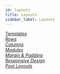 ```yaml
---
id: layouts
title: Layouts
sidebar_label: Layouts
---
```


<a className="jump-to" href="/beaver-builder/layouts/templates/layout-templates-overview" aria-label="Templates">
  <div className="jump-to--main">
    Templates
  </div>
  <div className="jump-to--icon">
    <i className="fas fa-chevron-right" />
  </div>
</a>

<a className="jump-to" href="/beaver-builder/layouts/rows/add-prebuilt-rows-to-your-content" aria-label="Rows">
  <div className="jump-to--main">
    Rows
  </div>
  <div className="jump-to--icon">
    <i className="fas fa-chevron-right" />
  </div>
</a>

<a className="jump-to" href="/beaver-builder/layouts/columns/column-layouts-overview" aria-label="Columns">
  <div className="jump-to--main">
    Columns
  </div>
  <div className="jump-to--icon">
    <i className="fas fa-chevron-right" />
  </div>
</a>

<a className="jump-to" href="/beaver-builder/layouts/modules/module-overview" aria-label="Modules">
  <div className="jump-to--main">
    Modules
  </div>
  <div className="jump-to--icon">
    <i className="fas fa-chevron-right" />
  </div>
</a>

<a className="jump-to" href="/beaver-builder/layouts/margins-padding/margin-padding" aria-label="Margin and Padding">
  <div className="jump-to--main">
    Margin & Padding
  </div>
  <div className="jump-to--icon">
    <i className="fas fa-chevron-right" />
  </div>
</a>

<a className="jump-to" href="/beaver-builder/layouts/responsive-design/responsive-behavior-in-beaver-builder" aria-label="Responsive Design">
  <div className="jump-to--main">
    Responsive Design
  </div>
  <div className="jump-to--icon">
    <i className="fas fa-chevron-right" />
  </div>
</a>

<a className="jump-to" href="/beaver-builder/layouts/post-layouts/how-beaver-builder-works-with-blogs-and-custom-post-types-start-here" aria-label="Post Layouts">
  <div className="jump-to--main">
    Post Layouts
  </div>
  <div className="jump-to--icon">
    <i className="fas fa-chevron-right" />
  </div>
</a>
